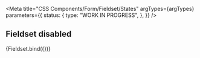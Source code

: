
<Meta
  title="CSS Components/Form/Fieldset/States"
  argTypes={argTypes}
  parameters={{
    status: {
      type: "WORK IN PROGRESS",
    },
  }}
/>

## Fieldset disabled

<Canvas>
  <Story name="Disabled" args={{ ...defaultArgs, disabled: true, withFields: true }}>
    {Fieldset.bind({})}
  </Story>
</Canvas>
